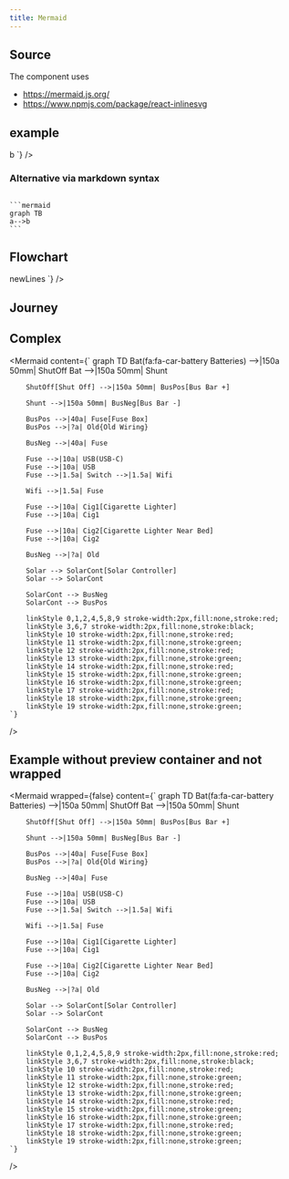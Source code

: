 ```yaml
---
title: Mermaid
---
```



## Source

The component uses

- https://mermaid.js.org/
- https://www.npmjs.com/package/react-inlinesvg

## example

<Preview>
  <Mermaid
    content={`
        graph TB
        a-->b
      `}
  />
</Preview>

### Alternative via markdown syntax

````

```mermaid
graph TB
a-->b
```

````

## Flowchart

<Preview>
    <Mermaid
      content={`
        flowchart LR
          markdown["\`This **is**  _Markdown_\`"]
          newLines["\`Line1
          Line 2
          Line 3\`"]
          markdown --> newLines
      `}
    />

</Preview>

## Journey

<Preview>
  <Mermaid
    content={`
      journey
        title My working day
        section Go to work
          Make tea: 5: Me
          Go upstairs: 3: Me
          Do work: 1: Me, Cat
        section Go home
          Go downstairs: 5: Me
          Sit down: 3: Me
    `}
  />
</Preview>

## Complex

<Preview>

  <Mermaid
    content={`
      graph TD
        Bat(fa:fa-car-battery Batteries) -->|150a 50mm| ShutOff
        Bat -->|150a 50mm| Shunt

        ShutOff[Shut Off] -->|150a 50mm| BusPos[Bus Bar +]

        Shunt -->|150a 50mm| BusNeg[Bus Bar -]

        BusPos -->|40a| Fuse[Fuse Box]
        BusPos -->|?a| Old{Old Wiring}

        BusNeg -->|40a| Fuse

        Fuse -->|10a| USB(USB-C)
        Fuse -->|10a| USB
        Fuse -->|1.5a| Switch -->|1.5a| Wifi

        Wifi -->|1.5a| Fuse

        Fuse -->|10a| Cig1[Cigarette Lighter]
        Fuse -->|10a| Cig1

        Fuse -->|10a| Cig2[Cigarette Lighter Near Bed]
        Fuse -->|10a| Cig2

        BusNeg -->|?a| Old

        Solar --> SolarCont[Solar Controller]
        Solar --> SolarCont

        SolarCont --> BusNeg
        SolarCont --> BusPos

        linkStyle 0,1,2,4,5,8,9 stroke-width:2px,fill:none,stroke:red;
        linkStyle 3,6,7 stroke-width:2px,fill:none,stroke:black;
        linkStyle 10 stroke-width:2px,fill:none,stroke:red;
        linkStyle 11 stroke-width:2px,fill:none,stroke:green;
        linkStyle 12 stroke-width:2px,fill:none,stroke:red;
        linkStyle 13 stroke-width:2px,fill:none,stroke:green;
        linkStyle 14 stroke-width:2px,fill:none,stroke:red;
        linkStyle 15 stroke-width:2px,fill:none,stroke:green;
        linkStyle 16 stroke-width:2px,fill:none,stroke:green;
        linkStyle 17 stroke-width:2px,fill:none,stroke:red;
        linkStyle 18 stroke-width:2px,fill:none,stroke:green;
        linkStyle 19 stroke-width:2px,fill:none,stroke:green;
    `}

/>

</Preview>

## Example without preview container and not wrapped

<Mermaid
    wrapped={false}
    content={`
      graph TD
        Bat(fa:fa-car-battery Batteries) -->|150a 50mm| ShutOff
        Bat -->|150a 50mm| Shunt

        ShutOff[Shut Off] -->|150a 50mm| BusPos[Bus Bar +]

        Shunt -->|150a 50mm| BusNeg[Bus Bar -]

        BusPos -->|40a| Fuse[Fuse Box]
        BusPos -->|?a| Old{Old Wiring}

        BusNeg -->|40a| Fuse

        Fuse -->|10a| USB(USB-C)
        Fuse -->|10a| USB
        Fuse -->|1.5a| Switch -->|1.5a| Wifi

        Wifi -->|1.5a| Fuse

        Fuse -->|10a| Cig1[Cigarette Lighter]
        Fuse -->|10a| Cig1

        Fuse -->|10a| Cig2[Cigarette Lighter Near Bed]
        Fuse -->|10a| Cig2

        BusNeg -->|?a| Old

        Solar --> SolarCont[Solar Controller]
        Solar --> SolarCont

        SolarCont --> BusNeg
        SolarCont --> BusPos

        linkStyle 0,1,2,4,5,8,9 stroke-width:2px,fill:none,stroke:red;
        linkStyle 3,6,7 stroke-width:2px,fill:none,stroke:black;
        linkStyle 10 stroke-width:2px,fill:none,stroke:red;
        linkStyle 11 stroke-width:2px,fill:none,stroke:green;
        linkStyle 12 stroke-width:2px,fill:none,stroke:red;
        linkStyle 13 stroke-width:2px,fill:none,stroke:green;
        linkStyle 14 stroke-width:2px,fill:none,stroke:red;
        linkStyle 15 stroke-width:2px,fill:none,stroke:green;
        linkStyle 16 stroke-width:2px,fill:none,stroke:green;
        linkStyle 17 stroke-width:2px,fill:none,stroke:red;
        linkStyle 18 stroke-width:2px,fill:none,stroke:green;
        linkStyle 19 stroke-width:2px,fill:none,stroke:green;
    `}

/>
